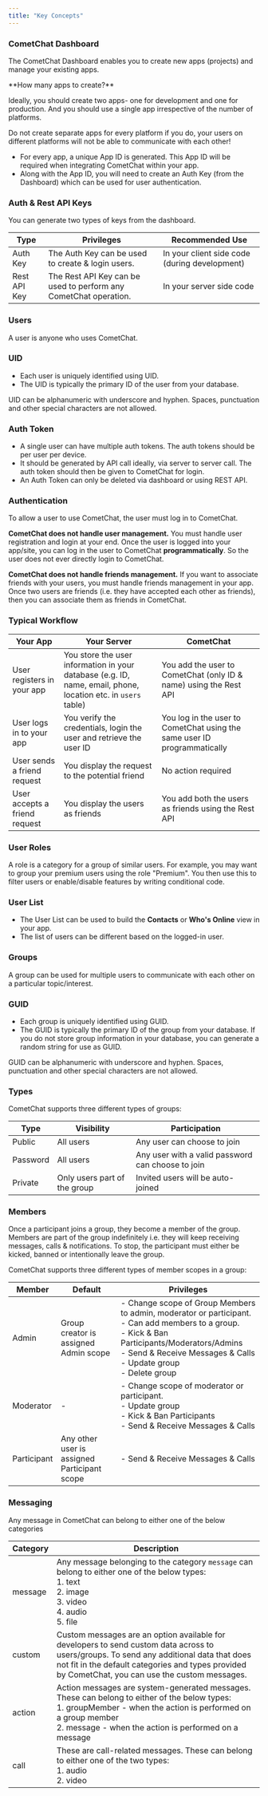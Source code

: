 ```yaml
---
title: "Key Concepts"
---
```




### CometChat Dashboard

The CometChat Dashboard enables you to create new apps (projects) and manage your existing apps.

<Note>
**How many apps to create?**

Ideally, you should create two apps- one for development and one for production. And you should use a single app irrespective of the number of platforms.

Do not create separate apps for every platform if you do, your users on different platforms will not be able to communicate with each other!

</Note>

* For every app, a unique App ID is generated. This App ID will be required when integrating CometChat within your app.
* Along with the App ID, you will need to create an Auth Key (from the Dashboard) which can be used for user authentication.

### Auth & Rest API Keys

You can generate two types of keys from the dashboard.

| Type         | Privileges                                                       | Recommended Use                               |
| ------------ | ---------------------------------------------------------------- | --------------------------------------------- |
| Auth Key     | The Auth Key can be used to create & login users.                | In your client side code (during development) |
| Rest API Key | The Rest API Key can be used to perform any CometChat operation. | In your server side code                      |

### Users

A user is anyone who uses CometChat.

### UID

* Each user is uniquely identified using UID.
* The UID is typically the primary ID of the user from your database.

<Warning>

UID can be alphanumeric with underscore and hyphen. Spaces, punctuation and other special characters are not allowed.

</Warning>

### Auth Token

* A single user can have multiple auth tokens. The auth tokens should be per user per device.
* It should be generated by API call ideally, via server to server call. The auth token should then be given to CometChat for login.
* An Auth Token can only be deleted via dashboard or using REST API.

### Authentication

To allow a user to use CometChat, the user must log in to CometChat.

**CometChat does not handle user management.** You must handle user registration and login at your end. Once the user is logged into your app/site, you can log in the user to CometChat **programmatically**. So the user does not ever directly login to CometChat.

**CometChat does not handle friends management.** If you want to associate friends with your users, you must handle friends management in your app. Once two users are friends (i.e. they have accepted each other as friends), then you can associate them as friends in CometChat.

### Typical Workflow

| Your App                      | Your Server                                                                                                   | CometChat                                                                |
| ----------------------------- | ------------------------------------------------------------------------------------------------------------- | ------------------------------------------------------------------------ |
| User registers in your app    | You store the user information in your database (e.g. ID, name, email, phone, location etc. in `users` table) | You add the user to CometChat (only ID & name) using the Rest API        |
| User logs in to your app      | You verify the credentials, login the user and retrieve the user ID                                           | You log in the user to CometChat using the same user ID programmatically |
| User sends a friend request   | You display the request to the potential friend                                                               | No action required                                                       |
| User accepts a friend request | You display the users as friends                                                                              | You add both the users as friends using the Rest API                     |

### User Roles

A role is a category for a group of similar users. For example, you may want to group your premium users using the role "Premium". You then use this to filter users or enable/disable features by writing conditional code.

### User List

* The User List can be used to build the **Contacts** or **Who's Online** view in your app.
* The list of users can be different based on the logged-in user.

### Groups

A group can be used for multiple users to communicate with each other on a particular topic/interest.

### GUID

* Each group is uniquely identified using GUID.
* The GUID is typically the primary ID of the group from your database. If you do not store group information in your database, you can generate a random string for use as GUID.

<Warning>

GUID can be alphanumeric with underscore and hyphen. Spaces, punctuation and other special characters are not allowed.

</Warning>

### Types

CometChat supports three different types of groups:

| Type     | Visibility                   | Participation                                     |
| -------- | ---------------------------- | ------------------------------------------------- |
| Public   | All users                    | Any user can choose to join                       |
| Password | All users                    | Any user with a valid password can choose to join |
| Private  | Only users part of the group | Invited users will be auto-joined                 |

### Members

Once a participant joins a group, they become a member of the group. Members are part of the group indefinitely i.e. they will keep receiving messages, calls & notifications. To stop, the participant must either be kicked, banned or intentionally leave the group.

CometChat supports three different types of member scopes in a group:

| Member      | Default                                      | Privileges                                                                                                                                                                                                    |
| ----------- | -------------------------------------------- | ------------------------------------------------------------------------------------------------------------------------------------------------------------------------------------------------------------- |
| Admin       | Group creator is assigned Admin scope        | - Change scope of Group Members to admin, moderator or participant. <br/>- Can add members to a group. <br/>- Kick & Ban Participants/Moderators/Admins <br/>- Send & Receive Messages & Calls <br/>- Update group <br/>- Delete group |
| Moderator   | -                                            | - Change scope of moderator or participant. <br/>- Update group <br/>- Kick & Ban Participants <br/>- Send & Receive Messages & Calls                                                                                        |
| Participant | Any other user is assigned Participant scope | - Send & Receive Messages & Calls                                                                                                                                                                             |

### Messaging

Any message in CometChat can belong to either one of the below categories

| Category | Description                                                                                                                                                                                                                                  |
| -------- | -------------------------------------------------------------------------------------------------------------------------------------------------------------------------------------------------------------------------------------------- |
| message  | Any message belonging to the category `message` can belong to either one of the below types: <br/>1. text <br/>2. image <br/>3. video <br/>4. audio <br/>5. file                                                                                                      |
| custom   | Custom messages are an option available for developers to send custom data across to users/groups. To send any additional data that does not fit in the default categories and types provided by CometChat, you can use the custom messages. |
| action   | Action messages are system-generated messages. These can belong to either of the below types:<br/>1. groupMember - when the action is performed on a group member <br/>2. message - when the action is performed on a message                          |
| call     | These are call-related messages. These can belong to either one of the two types: <br/>1. audio <br/>2. video                                                                                                                                          |
